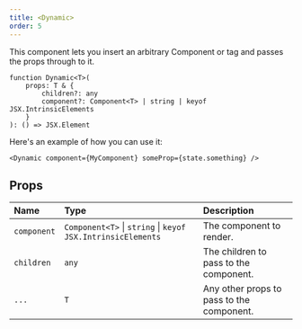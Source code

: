 ```yaml
---
title: <Dynamic>
order: 5
---
```


This component lets you insert an arbitrary Component or tag and passes the props through to it.

```tsx
function Dynamic<T>(
	props: T & {
		children?: any
		component?: Component<T> | string | keyof JSX.IntrinsicElements
	}
): () => JSX.Element
```

Here's an example of how you can use it:

```tsx
<Dynamic component={MyComponent} someProp={state.something} />
```

## Props

| Name        | Type                                                        | Description                               |
| :---------- | :---------------------------------------------------------- | :---------------------------------------- |
| `component` | `Component<T>` \| `string` \| `keyof JSX.IntrinsicElements` | The component to render.                  |
| `children`  | `any`                                                       | The children to pass to the component.    |
| `...`       | `T`                                                         | Any other props to pass to the component. |
